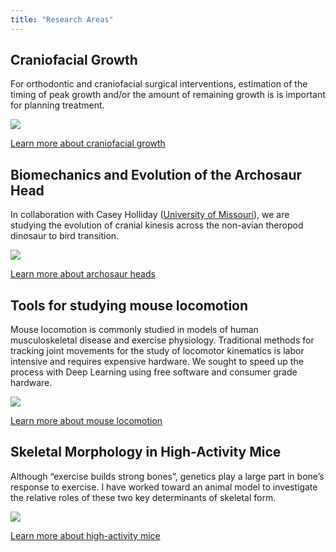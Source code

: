 ```yaml
---
title: "Research Areas"
---
```


## Craniofacial Growth

::: {layout-ncol=2}

For orthodontic and craniofacial surgical interventions, estimation of the timing of peak growth and/or the amount of remaining growth is is important for planning treatment.

![](images/radiograph.jpg)

:::

[Learn more about craniofacial growth](projects/craniofacial.html)

## Biomechanics and Evolution of the Archosaur Head

::: {layout-ncol=2}

In collaboration with Casey Holliday ([University of Missouri](http://hollidaylab.com/)), we are studying the evolution of cranial kinesis across the non-avian theropod dinosaur to bird transition.

![](images/parrot.jpg)

:::

[Learn more about archosaur heads](projects/archosaur.html)

## Tools for studying mouse locomotion

::: {layout-ncol=2}

Mouse locomotion is commonly studied in models of human musculoskeletal disease and exercise physiology. Traditional methods for tracking joint movements for the study of locomotor kinematics is labor intensive and requires expensive hardware. We sought to speed up the process with Deep Learning using free software and consumer grade hardware.

![](images/loco0.jpg)

:::

[Learn more about mouse locomotion](projects/locomotion.html)

## Skeletal Morphology in High-Activity Mice

::: {layout-ncol=2}

Although "exercise builds strong bones", genetics play a large part in bone’s response to exercise. I have worked toward an animal model to investigate the relative roles of these two key determinants of skeletal form.

![](images/mouse_bones.png)

:::

[Learn more about high-activity mice](projects/mice.html)

